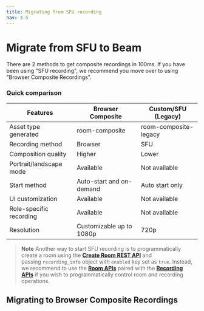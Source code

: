 ```yaml
---
title: Migrating from SFU recording
nav: 3.5
---
```


# Migrate from SFU to Beam

There are 2 methods to get composite recordings in 100ms. If you have been using "SFU recording", we recommend you move over to using "Browser Composite Recordings".

### **Quick comparison**

| Features | Browser Composite | Custom/SFU (Legacy) |
| --- | --- | --- |
| Asset type generated | room-composite  | room-composite-legacy |
| Recording method | Browser | SFU |
| Composition quality | Higher | Lower |
| Portrait/landscape mode | Available | Not available |
| Start method | Auto-start and on-demand | Auto start only |
| UI customization | Available | Not available |
| Role-specific recording | Available | Not available |
| Resolution | Customizable up to 1080p | 720p |

> **Note**
Another way to start SFU recording is to programmatically create a room using the **[Create Room REST API](https://www.100ms.live/docs/server-side/v2/api-reference/Rooms/create-via-api)** and passing `recording_info` object with `enabled` key set as `true`. Instead, we recommend to use the **[Room APIs](https://www.100ms.live/docs/server-side/v2/api-reference/Rooms/overview)** paired with the **[Recording APIs](https://www.100ms.live/docs/server-side/v2/api-reference/recordings/overview)** if you wish to programmatically control room and recording operations.
> 

## Migrating to Browser Composite Recordings
